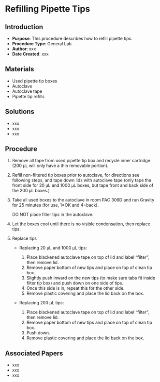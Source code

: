 # Refilling Pipette Tips {#sec-general-pipette_tips}

## Introduction

-   **Purpose**: This procedure describes how to refill pipette tips.
-   **Procedure Type**: General Lab
-   **Author**: xxx
-   **Date Created**: xxx

## Materials

-   Used pipette tip boxes
-   Autoclave
-   Autoclave tape
-   Pipette tip refills

## Solutions

-   xxx
-   xxx
-   xxx

## Procedure

1.  Remove all tape from used pipette tip box and recycle inner cartridge (200 µL will only have a thin removable portion).

2.  Refill non-filtered tip boxes prior to autoclave, for directions see following steps, and tape down lids with autoclave tape (only tape the front side for 20 µL and 1000 µL boxes, but tape front and back side of the 200 µL boxes.)

3.  Take all used boxes to the autoclave in room PAC 306D and run Gravity for 25 minutes (for use, 1=OK and 4=back).

    ::: {.callout-important title="IMPORTANT"}
    DO NOT place filter tips in the autoclave.
    :::

4.  Let the boxes cool until there is no visible condensation, then replace tips.

5.  Replace tips

    -   Replacing 20 µL and 1000 µL tips:

        1.  Place blackened autoclave tape on top of lid and label “filter”, then remove lid.
        2.  Remove paper bottom of new tips and place on top of clean tip box.
        3.  Slightly push inward on the new tips (to make sure tabs fit inside filter tip box) and push down on one side of tips.
        4.  Once this side is in, repeat this for the other side.
        5.  Remove plastic covering and place the lid back on the box.

    -   Replacing 200 µL tips:

        1.  Place blackened autoclave tape on top of lid and label “filter”, then remove lid.
        2.  Remove paper bottom of new tips and place on top of clean tip box.
        3.  Push down.
        4.  Remove plastic covering and place the lid back on the box.

## Associated Papers

-   xxx
-   xxx
-   xxx
